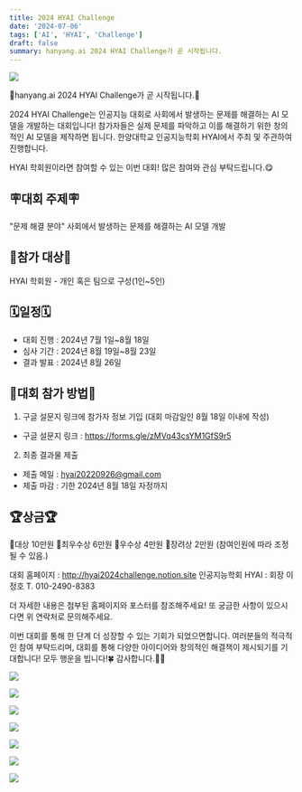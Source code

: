 ```yaml
---
title: 2024 HYAI Challenge
date: '2024-07-06'
tags: ['AI', 'HYAI', 'Challenge']
draft: false
summary: hanyang.ai 2024 HYAI Challenge가 곧 시작됩니다.
---
```


![](/static/images/2024-1/hyai_challenge/00.png)

🤩hanyang.ai 2024 HYAI Challenge가 곧 시작됩니다.🤩

2024 HYAI Challenge는 인공지능 대회로 사회에서 발생하는 문제를 해결하는 AI 모델을 개발하는 대회입니다! 참가자들은 실제 문제를 파악하고 이를 해결하기 위한 창의적인 AI 모델을 제작하면 됩니다.
한양대학교 인공지능학회 HYAI에서 주최 및 주관하여 진행합니다.

HYAI 학회원이라면 참여할 수 있는 이번 대회!
많은 참여와 관심 부탁드립니다.😋

## 🪧대회 주제🪧
"문제 해결 분야" 사회에서 발생하는 문제를 해결하는 AI 모델 개발  

## 👫참가 대상👫
HYAI 학회원 - 개인 혹은 팀으로 구성(1인~5인)
 
## 🗓일정🗓
- 대회 진행 : 2024년 7월 1일~8월 18일
- 심사 기간 : 2024년 8월 19일~8월 23일
- 결과 발표 : 2024년 8월 26일

## 📃대회 참가 방법📃
1. 구글 설문지 링크에 참가자 정보 기입 (대회 마감일인 8월 18일 이내에 작성)
- 구글 설문지 링크 : https://forms.gle/zMVq43csYM1GfS9r5
2. 최종 결과물 제출
- 제출 메일 : hyai20220926@gmail.com 
- 제출 마감 : 기한 2024년 8월 18일 자정까지

## 🏆상금🏆
🏅대상 10만원
🥇최우수상 6만원
🥈우수상 4만원
🥉장려상 2만원
(참여인원에 따라 조정될 수 있음.)

대회 홈페이지 : http://hyai2024challenge.notion.site
인공지능학회 HYAI : 회장 이정호
T. 010-2490-8383

더 자세한 내용은 첨부된 홈페이지와 포스터를 참조해주세요! 또 궁금한 사항이 있으시다면 위 연락처로 문의해주세요.


이번 대회를 통해 한 단계 더 성장할 수 있는 기회가 되었으면합니다. 여러분들의 적극적인 참여 부탁드리며, 대회를 통해 다양한 아이디어와 창의적인 해결책이 제시되기를 기대합니다!
모두 행운을 빕니다!🍀
감사합니다.🙇‍♀️

![](/static/images/2024-1/hyai_challenge/01.jpg)

![](/static/images/2024-1/hyai_challenge/02.jpg)

![](/static/images/2024-1/hyai_challenge/03.jpg)

![](/static/images/2024-1/hyai_challenge/04.jpg)

![](/static/images/2024-1/hyai_challenge/05.jpg)

![](/static/images/2024-1/hyai_challenge/06.jpg)

![](/static/images/2024-1/hyai_challenge/07.jpg)
